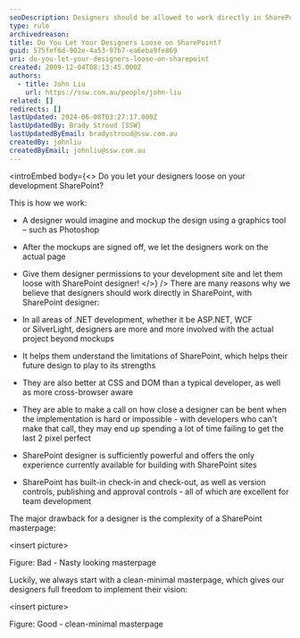 ```yaml
---
seoDescription: Designers should be allowed to work directly in SharePoint, leveraging SharePoint Designer, to create visually appealing and functional sites.
type: rule
archivedreason:
title: Do You Let Your Designers Loose on SharePoint?
guid: 575fef6d-902e-4a53-97b7-ea6eba9fe869
uri: do-you-let-your-designers-loose-on-sharepoint
created: 2009-12-04T08:13:45.000Z
authors:
  - title: John Liu
    url: https://ssw.com.au/people/john-liu
related: []
redirects: []
lastUpdated: 2024-06-08T03:27:17.000Z
lastUpdatedBy: Brady Stroud [SSW]
lastUpdatedByEmail: bradystroud@ssw.com.au
createdBy: johnliu
createdByEmail: johnliu@ssw.com.au
---
```


<introEmbed
  body={<>
Do you let your designers loose on your development SharePoint?

This is how we work:

- A designer would imagine and mockup the design using a graphics tool – such as Photoshop
- After the mockups are signed off, we let the designers work on the actual page
- Give them designer permissions to your development site and let them loose with SharePoint designer!
  </>}
/>
There are many reasons why we believe that designers should work directly in SharePoint, with SharePoint designer:

- In all areas of .NET development, whether it be ASP.NET, WCF or SilverLight, designers are more and more involved with the actual project beyond mockups
- It helps them understand the limitations of SharePoint, which helps their future design to play to its strengths
- They are also better at CSS and DOM than a typical developer, as well as more cross-browser aware
- They are able to make a call on how close a designer can be bent when the implementation is hard or impossible - with developers who can't make that call, they may end up spending a lot of time failing to get the last 2 pixel perfect
- SharePoint designer is sufficiently powerful and offers the only experience currently available for building with SharePoint sites
- SharePoint has built-in check-in and check-out, as well as version controls, publishing and approval controls - all of which are excellent for team development

The major drawback for a designer is the complexity of a SharePoint masterpage:

&lt;insert picture&gt;

Figure: Bad - Nasty looking masterpage

Luckily, we always start with a clean-minimal masterpage, which gives our designers full freedom to implement their vision:

&lt;insert picture&gt;

Figure: Good - clean-minimal masterpage
